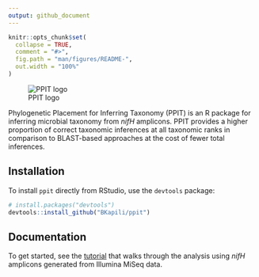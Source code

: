 ```yaml
---
output: github_document
---
```


<!-- README.md is generated from README.Rmd. Please edit that file -->

```r
knitr::opts_chunk$set(
  collapse = TRUE,
  comment = "#>",
  fig.path = "man/figures/README-",
  out.width = "100%"
)
```

![PPIT logo](https://raw.githubusercontent.com/BKapili/ppit/master/logo/PPIT_logo_v1.png)

<!-- badges: start -->
<!-- badges: end -->

Phylogenetic Placement for Inferring Taxonomy (PPIT) is an R package for inferring microbial taxonomy from _nifH_ amplicons. PPIT provides a higher proportion of correct taxonomic inferences at all taxonomic ranks in comparison to BLAST-based approaches at the cost of fewer total inferences.

## Installation

To install `ppit` directly from RStudio, use the `devtools` package:

``` r
# install.packages("devtools")
devtools::install_github("BKapili/ppit")
```

## Documentation

To get started, see the [tutorial](https://github.com/BKapili/ppit/blob/master/tutorial/ppit_tutorial.md) that walks through the analysis using _nifH_ amplicons generated from Illumina MiSeq data.

